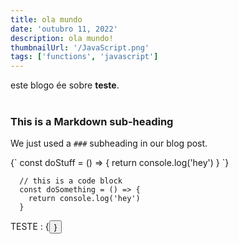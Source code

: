 ```yaml
---
title: ola mundo
date: 'outubro 11, 2022'
description: ola mundo!
thumbnailUrl: '/JavaScript.png'
tags: ['functions', 'javascript']
---
```


<div>
  este blogo ée sobre <strong>teste</strong>. <br/>
 
</div>

<br/>

### This is a Markdown sub-heading
We just used a `###` subheading in our blog post.

<SyntaxHighlighter language="javascript">
  {`
    const doStuff = () => {
      return console.log('hey')
    }
  `}
</SyntaxHighlighter>

```
  // this is a code block
  const doSomething = () => {
    return console.log('hey')
  }
```

<div>TESTE : {<Button text={"Click me"}/>}</div>
